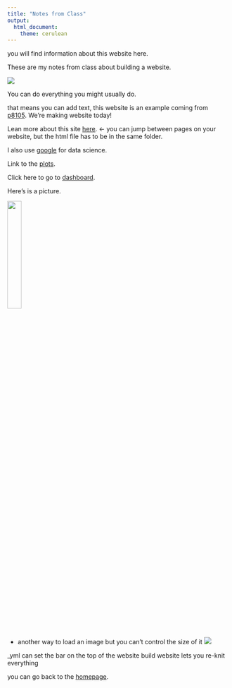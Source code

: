 ```yaml
---
title: "Notes from Class"
output: 
  html_document:
    theme: cerulean
---
```


you will find information about this website here.


These are my notes from class about building a website. 

![](https://media.giphy.com/media/drXGoW1iudhKw/giphy.gif)


You can do everything you might usually do. 

that means you can add text, this website is an example coming from [p8105](https://p8105.com/making_websites.html). We're making website today!

Lean more about this site [here](about.html). <- you can jump between pages on your website, but the html file has to be in the same folder. 

I also use [google](https://www.google.com/) for data science. 

Link to the [plots](plotly.html).

Click here to go to [dashboard](hw4_dashboard.html).

Here's is a picture. 

<img src="images/IMG_8960.jpg" style="width:25%">

- another way to load an image but you can't control the size of it
![](link here!)
 
 _yml can set the bar on the top of the website
 build website lets you re-knit everything 

you can go back to the [homepage](index.html).